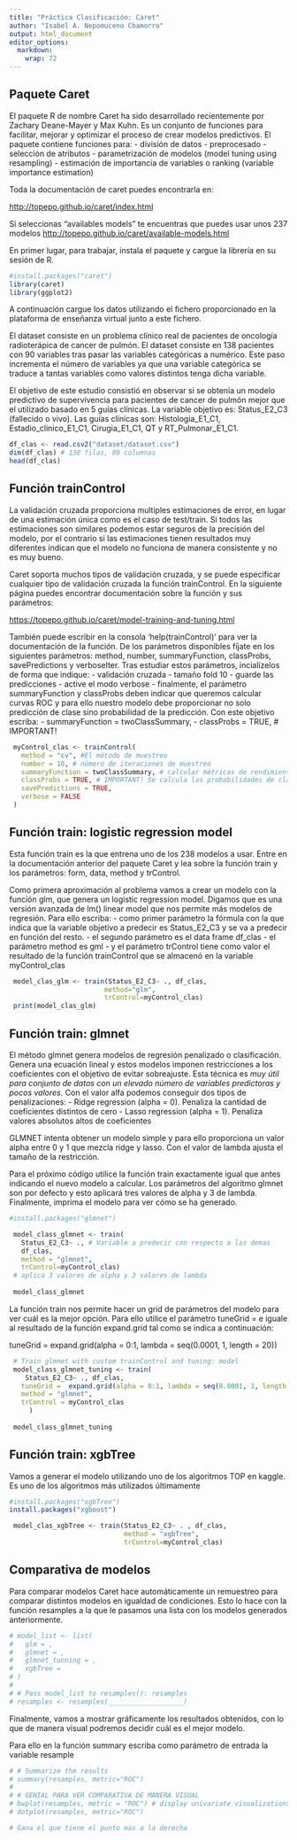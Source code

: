 ```yaml
---
title: "Práctica Clasificación: Caret"
author: "Isabel A. Nepomuceno Chamorro"
output: html_document
editor_options: 
  markdown: 
    wrap: 72
---
```


## Paquete Caret

El paquete R de nombre Caret ha sido desarrollado recientemente por
Zachary Deane-Mayer y Max Kuhn. Es un conjunto de funciones para
facilitar, mejorar y optimizar el proceso de crear modelos predictivos.
El paquete contiene funciones para: - división de datos - preprocesado -
selección de atributos - parametrización de modelos (model tuning using
resampling) - estimación de importancia de variables o ranking (variable
importance estimation)

Toda la documentación de caret puedes encontrarla en:

<http://topepo.github.io/caret/index.html>

Si seleccionas "availables models" te encuentras que puedes usar unos
237 modelos <http://topepo.github.io/caret/available-models.html>

En primer lugar, para trabajar, instala el paquete y cargue la librería
en su sesión de R.

```r
#install.packages("caret")
library(caret)
library(ggplot2)
```

A continuación cargue los datos utilizando el fichero proporcionado en
la plataforma de enseñanza virtual junto a este fichero.

El dataset consiste en un problema clínico real de pacientes de
oncología radioterápica de cancer de pulmón. El dataset consiste en 138
pacientes con 90 variables tras pasar las variables categóricas a
numérico. Este paso incrementa el número de variables ya que una
variable categórica se traduce a tantas variables como valores distintos
tenga dicha variable.

El objetivo de este estudio consistió en observar si se obtenía un
modelo predictivo de supervivencia para pacientes de cancer de pulmón
mejor que el utilizado basado en 5 guías clínicas. La variable objetivo
es: Status_E2_C3 (fallecido o vivo). Las guías clínicas son:
Histologia_E1_C1, Estadio_clinico_E1_C1, Cirugia_E1_C1, QT y
RT_Pulmonar_E1_C1.

```r

df_clas <- read.csv2("dataset/dataset.csv")
dim(df_clas) # 138 filas, 89 columnas
head(df_clas)

```

## Función trainControl

La validación cruzada proporciona multiples estimaciones de error, en
lugar de una estimación única como es el caso de test/train. Si todos
las estimaciones son similares podemos estar seguros de la precisión del
modelo, por el contrario si las estimaciones tienen resultados muy
diferentes indican que el modelo no funciona de manera consistente y no
es muy bueno.

Caret soporta muchos tipos de validación cruzada, y se puede especificar
cualquier tipo de validación cruzada la función trainControl. En la
siguiente página puedes encontrar documentación sobre la función y sus
parámetros:

<https://topepo.github.io/caret/model-training-and-tuning.html>

También puede escribir en la consola 'help(trainControl)' para ver la
documentación de la función. De los parámetros disponibles fíjate en los
siguientes parámetros: method, number, summaryFunction, classProbs,
savePredictions y verboseIter. Tras estudiar estos parámetros,
incialízelos de forma que indique: - validación cruzada - tamaño fold
10 - guarde las predicciones - active el modo verbose - finalmente, el
parámetro summaryFunction y classProbs deben indicar que queremos
calcular curvas ROC y para ello nuestro modelo debe proporcionar no solo
predicción de clase sino probabilidad de la predicción. Con este
objetivo escriba: - summaryFunction = twoClassSummary, - classProbs =
TRUE, \# IMPORTANT!

```r
 myControl_clas <- trainControl(
   method = "cv", #El método de muestreo
   number = 10, # número de iteraciones de muestreo
   summaryFunction = twoClassSummary, # calcular métricas de rendimiento a través #    de muestreos. TwoClassSummary para medidas con 2 clases como las curvas ROC
   classProbs = TRUE, # IMPORTANT! Se calcula las probabilidades de clase para los    modelos de clasificación (junto con los valores predichos) en cada muestreo
   savePredictions = TRUE,
   verbose = FALSE
 )
```

## Función train: logistic regression model

Esta función train es la que entrena uno de los 238 modelos a usar.
Entre en la documentación anterior del paquete Caret y lea sobre la
función train y los parámetros: form, data, method y trControl.

Como primera aproximación al problema vamos a crear un modelo con la
función glm, que genera un logistic regression model. Digamos que es una
versión avanzada de lm() linear model que nos permite más modelos de
regresión. Para ello escriba: - como primer parámetro la fórmula con la
que indica que la variable objetivo a predecir es Status_E2_C3 y se va a
predecir en función del resto. - el segundo parámetro es el data frame
df_clas - el parámetro method es gml - y el parámetro trControl tiene
como valor el resultado de la función trainControl que se almacenó en la
variable myControl_clas

```r
 model_clas_glm <- train(Status_E2_C3~ ., df_clas,
                        method="glm",
                        trControl=myControl_clas)
 print(model_clas_glm)
```

## Función train: glmnet

El método glmnet genera modelos de regresión penalizado o clasificación.
Genera una ecuación lineal y estos modelos imponen restricciones a los
coeficientes con el objetivo de evitar sobreajuste. Esta técnica es *muy
útil para conjunto de datos con un elevado número de variables
predictoras y pocos valores.* Con el valor alfa podemos conseguir dos
tipos de penalizaciones: - Ridge regression (alpha = 0). Penaliza la
cantidad de coeficientes distintos de cero - Lasso regression (alpha =
1). Penaliza valores absolutos altos de coeficientes

GLMNET intenta obtener un modelo simple y para ello proporciona un valor
alpha entre 0 y 1 que mezcla ridge y lasso. Con el valor de lambda
ajusta el tamaño de la restricción.

Para el próximo código utilice la función train exactamente igual que
antes indicando el nuevo modelo a calcular. Los parámetros del algoritmo
glmnet son por defecto y esto aplicará tres valores de alpha y 3 de
lambda. Finalmente, imprima el modelo para ver cómo se ha generado.

```r
#install.packages("glmnet")
```

```r


 model_class_glmnet <- train(
   Status_E2_C3~ ., # Variable a predecir con respecto a las demas
   df_clas, 
   method = "glmnet",
   trControl=myControl_clas) 
 # aplica 3 valores de alpha y 3 valores de lambda
 
 model_class_glmnet

```

La función train nos permite hacer un grid de parámetros del modelo para
ver cuál es la mejor opción. Para ello utilice el parámetro tuneGrid = e
iguale al resultado de la función expand.grid tal como se indica a
continuación:

tuneGrid = expand.grid(alpha = 0:1, lambda = seq(0.0001, 1, length =
20))

```r
 # Train glmnet with custom trainControl and tuning: model
 model_class_glmnet_tuning <- train(
    Status_E2_C3~ ., df_clas,
   tuneGrid =  expand.grid(alpha = 0:1, lambda = seq(0.0001, 1, length = 20)),
   method = "glmnet",
   trControl = myControl_clas
     )
 
 model_class_glmnet_tuning
```

## Función train: xgbTree

Vamos a generar el modelo utilizando uno de los algoritmos TOP en
kaggle. Es uno de los algoritmos más utilizados últimamente

```r
#install.packages("xgbTree")
install.packages("xgboost")
```

```r
 model_clas_xgbTree <- train(Status_E2_C3~ . , df_clas,
                             method = "xgbTree",
                             trControl=myControl_clas)

```

## Comparativa de modelos

Para comparar modelos Caret hace automáticamente un remuestreo para
comparar distintos modelos en igualdad de condiciones. Esto lo hace con
la función resamples a la que le pasamos una lista con los modelos
generados anteriormente.

```r
# model_list <- list(
#   glm = , 
#   glmnet = ,
#   glmnet_tunning = ,
#   xgbTree = 
# )
# 
# # Pass model_list to resamples(): resamples
# resamples <- resamples(___________________)

```

Finalmente, vamos a mostrar gráficamente los resultados obtenidos, con
lo que de manera visual podremos decidir cuál es el mejor modelo.

Para ello en la función summary escriba como parámetro de entrada la
variable resample

```r
# # Summarize the results
# summary(resamples, metric="ROC")
# 
# # GENIAL PARA VER COMPARATIVA DE MANERA VISUAL
# bwplot(resamples, metric = "ROC") # display univariate visualizations of the resampling distributions
# dotplot(resamples, metric="ROC")

# Gana el que tiene el punto mas a la derecha

```
